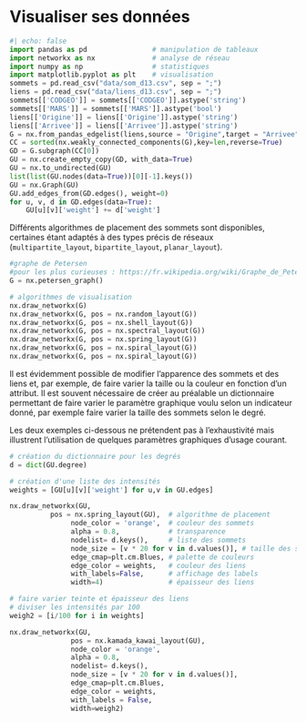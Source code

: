 # Visualiser ses données

```python
#| echo: false
import pandas as pd                # manipulation de tableaux
import networkx as nx              # analyse de réseau
import numpy as np                 # statistiques
import matplotlib.pyplot as plt    # visualisation
sommets = pd.read_csv("data/som_d13.csv", sep = ";")
liens = pd.read_csv("data/liens_d13.csv", sep = ";")
sommets[['CODGEO']] = sommets[['CODGEO']].astype('string')
sommets[['MARS']] = sommets[['MARS']].astype('bool')
liens[['Origine']] = liens[['Origine']].astype('string')
liens[['Arrivee']] = liens[['Arrivee']].astype('string')
G = nx.from_pandas_edgelist(liens,source = "Origine",target = "Arrivee", edge_attr="weight",create_using=nx.DiGraph()) 
CC = sorted(nx.weakly_connected_components(G),key=len,reverse=True) 
GD = G.subgraph(CC[0])
GU = nx.create_empty_copy(GD, with_data=True)
GU = nx.to_undirected(GU)
list(list(GU.nodes(data=True))[0][-1].keys())
GU = nx.Graph(GU)
GU.add_edges_from(GD.edges(), weight=0)
for u, v, d in GD.edges(data=True):
    GU[u][v]['weight'] += d['weight']
```

Différents algorithmes de placement des sommets sont disponibles, certaines étant adaptés à des types précis de réseaux (`multipartite_layout`, `bipartite_layout`, `planar_layout`).

```python
#graphe de Petersen
#pour les plus curieuses : https://fr.wikipedia.org/wiki/Graphe_de_Petersen
G = nx.petersen_graph()

# algorithmes de visualisation
nx.draw_networkx(G)
nx.draw_networkx(G, pos = nx.random_layout(G))
nx.draw_networkx(G, pos = nx.shell_layout(G))
nx.draw_networkx(G, pos = nx.spectral_layout(G))
nx.draw_networkx(G, pos = nx.spring_layout(G))
nx.draw_networkx(G, pos = nx.spiral_layout(G))
nx.draw_networkx(G, pos = nx.spiral_layout(G))
```

Il est évidemment possible de modifier l'apparence des sommets et des liens et, par exemple, de faire varier la taille ou la couleur en fonction d'un attribut. Il est souvent nécessaire de créer au préalable un dictionnaire permettant de faire varier le paramètre graphique voulu selon un indicateur donné, par exemple faire varier la taille des sommets selon le degré.

Les deux exemples ci-dessous ne prétendent pas à l'exhaustivité mais illustrent l'utilisation de quelques paramètres graphiques d'usage courant.

```python
# création du dictionnaire pour les degrés
d = dict(GU.degree)

# création d'une liste des intensités
weights = [GU[u][v]['weight'] for u,v in GU.edges]

nx.draw_networkx(GU,
          pos = nx.spring_layout(GU),  # algorithme de placement
               node_color = 'orange',  # couleur des sommets
               alpha = 0.8,            # transparence
               nodelist= d.keys(),     # liste des sommets      
               node_size = [v * 20 for v in d.values()], # taille des sommets
               edge_cmap=plt.cm.Blues, # palette de couleurs
               edge_color = weights,   # couleur des liens
               with_labels=False,      # affichage des labels
               width=4)                # épaisseur des liens

# faire varier teinte et épaisseur des liens
# diviser les intensités par 100
weigh2 = [i/100 for i in weights]

nx.draw_networkx(GU,
               pos = nx.kamada_kawai_layout(GU),
               node_color = 'orange', 
               alpha = 0.8,
               nodelist= d.keys(), 
               node_size = [v * 20 for v in d.values()], 
               edge_cmap=plt.cm.Blues,
               edge_color = weights,
               with_labels = False,
               width=weigh2)
```

<!-- https://towardsdatascience.com/python-interactive-network-visualization-using-networkx-plotly-and-dash-e44749161ed7 -->
